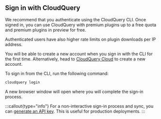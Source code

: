 ## Sign in with CloudQuery

We recommend that you authenticate using the CloudQuery CLI. Once signed in, you can use CloudQuery with premium plugins up to a free quota and premium plugins in preview for free.

Authenticated users have also higher rate limits on plugin downloads per IP address.

You will be able to create a new account when you sign in with the CLI for the first time. Alternatively, head to [CloudQuery Cloud](https://cloud.cloudquery.io) to create a new account.

To sign in from the CLI, run the following command:

```bash
cloudquery login
```
A new browser window will open where you will complete the sign-in process.

:::callout{type="info"}
For a non-interactive sign-in process and sync, you can [generate an API key](/docs/deployment/generate-api-key). This is useful for production deployments.
:::
